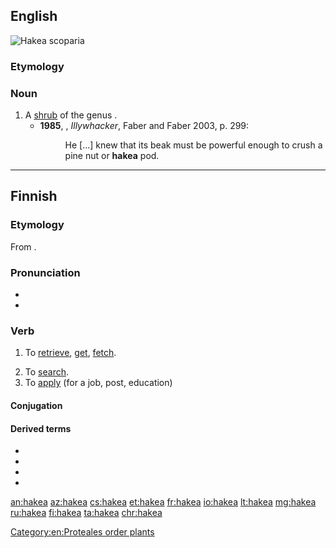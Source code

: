 ==English==
[[File:Hakea_scoparia_02.jpg|thumb|Hakea scoparia]]
{{wikipedia}}

===Etymology===
{{rfe|lang=en}}

===Noun===
{{en-noun}}

# A [[shrub]] of the genus {{taxlink|Hakea|genus|noshow=1}}.
#* '''1985''', {{w|Peter Carey}}, ''Illywhacker'', Faber and Faber 2003, p. 299:
#*: He […] knew that its beak must be powerful enough to crush a pine nut or '''hakea''' pod.

----

[[Category:en:Proteales order plants]]

==Finnish==

===Etymology===
From {{inh|fi|fiu-fin-pro|*hakedak}}.

===Pronunciation===
* {{IPA|[ˈhɑke̞.ɑˣ]|lang=fi}}
* {{hyphenation|ha|ke|a|lang=fi}}

===Verb===
{{fi-verb}}

# {{label|fi|transitive}} To [[retrieve]], [[get]], [[fetch]].
# To [[search]].
# To [[apply]] (for a job, post, education)

====Conjugation====
{{fi-conj-laskea|ha|k||a}}

====Derived terms====
* {{l|fi|haeskella}}
* {{l|fi|haettaa}}
* {{l|fi|hakija}}
* {{l|fi|haku}}

[[an:hakea]]
[[az:hakea]]
[[cs:hakea]]
[[et:hakea]]
[[fr:hakea]]
[[io:hakea]]
[[lt:hakea]]
[[mg:hakea]]
[[ru:hakea]]
[[fi:hakea]]
[[ta:hakea]]
[[chr:hakea]]